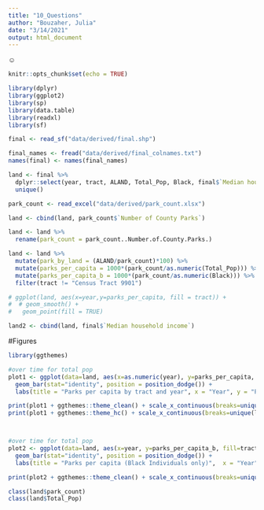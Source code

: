 ```yaml
---
title: "10_Questions"
author: "Bouzaher, Julia"
date: "3/14/2021"
output: html_document
---
```

☺

```r
knitr::opts_chunk$set(echo = TRUE)
```


```r
library(dplyr)
library(ggplot2)
library(sp)
library(data.table)
library(readxl)
library(sf)

final <- read_sf("data/derived/final.shp")

final_names <- fread("data/derived/final_colnames.txt")
names(final) <- names(final_names)

land <- final %>%
  dplyr::select(year, tract, ALAND, Total_Pop, Black, final$`Median household income`) %>%
  unique()

park_count <- read_excel("data/derived/park_count.xlsx")

land <- cbind(land, park_count$`Number of County Parks`)

land <- land %>%
  rename(park_count = park_count..Number.of.County.Parks.) 

land <- land %>%
  mutate(park_by_land = (ALAND/park_count)*100) %>%
  mutate(parks_per_capita = 1000*(park_count/as.numeric(Total_Pop))) %>%
  mutate(parks_per_capita_b = 1000*(park_count/as.numeric(Black))) %>%
  filter(tract != "Census Tract 9901")

# ggplot(land, aes(x=year,y=parks_per_capita, fill = tract)) +
#  # geom_smooth() +
#   geom_point(fill = TRUE)

land2 <- cbind(land, final$`Median household income`)

```

#Figures
```r

library(ggthemes)

#over time for total pop
plot1 <- ggplot(data=land, aes(x=as.numeric(year), y=parks_per_capita, fill=tract)) +
  geom_bar(stat="identity", position = position_dodge()) +
  labs(title = "Parks per capita by tract and year", x = "Year", y = "Parks Per Capita (x1000)")

print(plot1 + ggthemes::theme_clean() + scale_x_continuous(breaks=unique(land$year)))
print(plot1 + ggthemes::theme_hc() + scale_x_continuous(breaks=unique(land$year)))



#over time for total pop
plot2 <- ggplot(data=land, aes(x=year, y=parks_per_capita_b, fill=tract)) +
  geom_bar(stat="identity", position = position_dodge()) +
  labs(title = "Parks per capita (Black Individuals only)",  x = "Year", y = "Parks Per Capita (x1000)")

print(plot2 + ggthemes::theme_clean() + scale_x_continuous(breaks=unique(land$year)))

class(land$park_count)
class(land$Total_Pop)

```